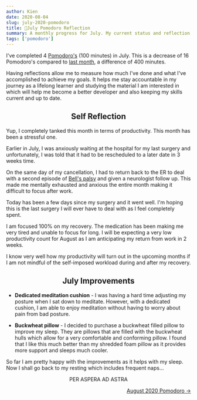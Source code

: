 ```yaml
---
author: Kien
date: 2020-08-04
slug: july-2020-pomodoro
title: 🍅July Pomodoro Reflection
summary: A monthly progress for July. My current status and reflection on my productivity, goals and achievements.
tags: ['pomodoro']
---
```



<PomodoroChartJuly />

I've completed 4 [Pomodoro's](/022-pomodoro-technique/) (100 minutes) in July. This is a decrease of 16 Pomodoro's compared to [last month](/094-june-2020-pomodoro), a difference of 400 minutes.

Having reflections allow me to measure how much I've done and what I've accomplished to achieve my goals. It helps me stay accountable in my journey as a lifelong learner and studying the material I am interested in which will help me become a better developer and also keeping my skills current and up to date.

<PomodoroDonutJuly />

## <center>Self Reflection</center>

Yup, I completely tanked this month in terms of productivity. This month has been a stressful one.

Earlier in July, I was anxiously waiting at the hospital for my last surgery and unfortunately, I was told that it had to be rescheduled to a later date in 3 weeks time.

On the same day of my cancellation, I had to return back to the ER to deal with a second episode of [Bell's palsy](/bells-palsy) and given a neurologist follow up. This made me mentally exhausted and anxious the entire month making it difficult to focus after work.

Today has been a few days since my surgery and it went well. I'm hoping this is the last surgery I will ever have to deal with as I feel completely spent.

I am focused 100% on my recovery. The medication has been making me very tired and unable to focus for long. I will be expecting a very low productivity count for August as I am anticipating my return from work in 2 weeks.

I know very well how my productivity will turn out in the upcoming months if I am not mindful of the self-imposed workload during and after my recovery.

## <center>July Improvements</center>

- <strong>Dedicated meditation cushion</strong> - I was having a hard time adjusting my posture when
  I sat down to meditate. However, with a dedicated cushion, I am able to enjoy meditation without having
  to worry about pain from bad posture.

- <strong>Buckwheat pillow</strong> - I decided to purchase a buckwheat filled pillow to improve my sleep.
  They are pillows that are filled with the buckwheat hulls which allow for a very comfortable and conforming
  pillow. I found that I like this much better than my shredded foam pillow as it provides more support
  and sleeps much cooler.

So far I am pretty happy with the improvements as it helps with my sleep. Now I shall go back to my resting which includes frequent naps...

<center>
  <p>PER ASPERA AD ASTRA</p>
</center>

<div align="right">
  <a href="/blog/august-2020-pomodoro/">August 2020 Pomodoro &rarr;</a>
</div>
